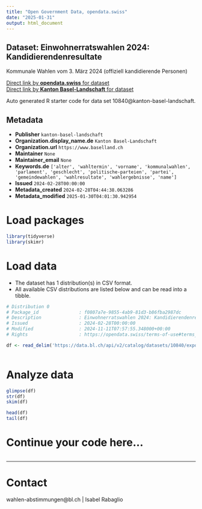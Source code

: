 ```yaml
---
title: "Open Government Data, opendata.swiss"
date: "2025-01-31"
output: html_document
---
```


## Dataset: Einwohnerratswahlen 2024: Kandidierendenresultate

Kommunale Wahlen vom 3. März 2024 (offiziell kandidierende Personen)

[Direct link by **opendata.swiss** for dataset](https://opendata.swiss/de/dataset/einwohnerratswahlen-2024-kandidierendenresultate)<br>
[Direct link by **Kanton Basel-Landschaft** for dataset](https://data.bl.ch/explore/dataset/10840/)

Auto generated R starter code for data set 10840@kanton-basel-landschaft.

## Metadata

- **Publisher** `kanton-basel-landschaft`
- **Organization.display_name.de** `Kanton Basel-Landschaft`
- **Organization.url** `https://www.baselland.ch`
- **Maintainer** `None`
- **Maintainer_email** `None`
- **Keywords.de** `['alter', 'wahltermin', 'vorname', 'kommunalwahlen', 'parlament', 'geschlecht', 'politische-parteien', 'partei', 'gemeindewahlen', 'wahlresultate', 'wahlergebnisse', 'name']`
- **Issued** `2024-02-28T00:00:00`
- **Metadata_created** `2024-02-28T04:44:38.063286`
- **Metadata_modified** `2025-01-30T04:01:30.942954`


# Load packages

```r

library(tidyverse)
library(skimr)

```

# Load data

-   The dataset has 1 distribution(s) in CSV format.
-   All available CSV distributions are listed below and can be read into a tibble.

```r

# Distribution 0
# Package_id               : f0807a7e-9855-4ab9-81d3-b86fba2987dc
# Description              : Einwohnerratswahlen 2024: Kandidierendenresultate (csv)
# Issued                   : 2024-02-28T00:00:00
# Modified                 : 2024-11-11T07:57:55.348000+00:00
# Rights                   : https://opendata.swiss/terms-of-use#terms_by

df <- read_delim('https://data.bl.ch/api/v2/catalog/datasets/10840/exports/csv?use_labels=true')



```

# Analyze data

```r

glimpse(df)
str(df)
skim(df)

head(df)
tail(df)

```

# Continue your code here...

```r

```

------------------------------------------------------------------------

# Contact

wahlen-abstimmungen@bl.ch | Isabel Rabaglio
